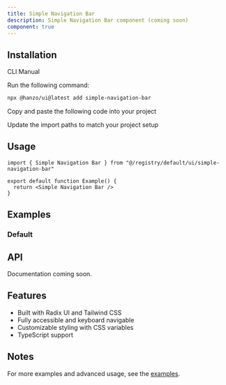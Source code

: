 ```yaml
---
title: Simple Navigation Bar
description: Simple Navigation Bar component (coming soon)
component: true
---
```


<ComponentPreview name="simple-navigation-bar-demo" />

## Installation

<Tabs defaultValue="cli">

<TabsList>
  <TabsTrigger value="cli">CLI</TabsTrigger>
  <TabsTrigger value="manual">Manual</TabsTrigger>
</TabsList>

<TabsContent value="cli">

<Steps>

<Step>Run the following command:</Step>

```bash
npx @hanzo/ui@latest add simple-navigation-bar
```

</Steps>

</TabsContent>

<TabsContent value="manual">

<Steps>

<Step>Copy and paste the following code into your project</Step>

<ComponentSource name="simple-navigation-bar" />

<Step>Update the import paths to match your project setup</Step>

</Steps>

</TabsContent>

</Tabs>

## Usage

```tsx
import { Simple Navigation Bar } from "@/registry/default/ui/simple-navigation-bar"

export default function Example() {
  return <Simple Navigation Bar />
}
```

## Examples

### Default

<ComponentPreview name="simple-navigation-bar-demo" />

## API

Documentation coming soon.

## Features

- Built with Radix UI and Tailwind CSS
- Fully accessible and keyboard navigable
- Customizable styling with CSS variables
- TypeScript support

## Notes

For more examples and advanced usage, see the [examples](/examples).
